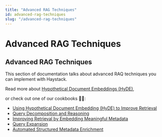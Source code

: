 ```yaml
---
title: "Advanced RAG Techniques"
id: advanced-rag-techniques
slug: "/advanced-rag-techniques"
---
```


# Advanced RAG Techniques

## Advanced RAG Techniques

This section of documentation talks about advanced RAQ techniques you can implement with Haystack.

Read more about [Hypothetical Document Embeddings (HyDE)](advanced-rag-techniques/hypothetical-document-embeddings-hyde.mdx),

or check out one of our cookbooks :cook::

- [Using Hypothetical Document Embedding (HyDE) to Improve Retrieval](https://haystack.deepset.ai/cookbook/using_hyde_for_improved_retrieval)
- [Query Decomposition and Reasoning](https://haystack.deepset.ai/cookbook/query_decomposition)
- [Improving Retrieval by Embedding Meaningful Metadata](https://haystack.deepset.ai/cookbook/improve-retrieval-by-embedding-metadata)
- [Query Expansion](https://haystack.deepset.ai/cookbook/query-expansion)
- [Automated Structured Metadata Enrichment](https://haystack.deepset.ai/cookbook/metadata_enrichment)